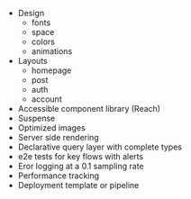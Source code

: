 
- Design
  - fonts
  - space
  - colors
  - animations
- Layouts
  - homepage
  - post
  - auth
  - account
- Accessible component library (Reach)
- Suspense
- Optimized images
- Server side rendering
- Declarative query layer with complete types
- e2e tests for key flows with alerts
- Eror logging at a 0.1 sampling rate
- Performance tracking
- Deployment template or pipeline